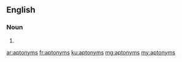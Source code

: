 ==English==

===Noun===
{{head|en}}

# {{plural of|aptonym}}

[[ar:aptonyms]]
[[fr:aptonyms]]
[[ku:aptonyms]]
[[mg:aptonyms]]
[[my:aptonyms]]